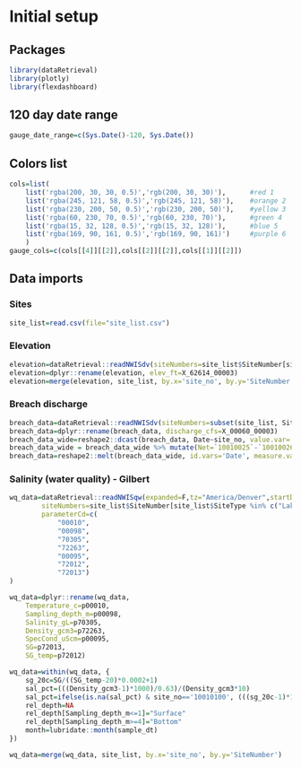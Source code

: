 # Initial setup

## Packages
```r
library(dataRetrieval)
library(plotly)
library(flexdashboard)
```

## 120 day date range
```r
gauge_date_range=c(Sys.Date()-120, Sys.Date())
```

## Colors list
```r
cols=list(
	list('rgba(200, 30, 30, 0.5)','rgb(200, 30, 30)'),      #red 1
	list('rgba(245, 121, 58, 0.5)','rgb(245, 121, 58)'),    #orange 2
	list('rgba(230, 200, 50, 0.5)','rgb(230, 200, 50)'),    #yellow 3
	list('rgba(60, 230, 70, 0.5)','rgb(60, 230, 70)'),      #green 4
	list('rgba(15, 32, 128, 0.5)','rgb(15, 32, 128)'),      #blue 5
	list('rgba(169, 90, 161, 0.5)','rgb(169, 90, 161)')     #purple 6
	)
gauge_cols=c(cols[[4]][[2]],cols[[2]][[2]],cols[[1]][[2]])
```

## Data imports

### Sites
```r
site_list=read.csv(file="site_list.csv")
```

### Elevation
```r
elevation=dataRetrieval::readNWISdv(siteNumbers=site_list$SiteNumber[site_list$SiteType=="Elevation gauge"],parameterCd="62614")
elevation=dplyr::rename(elevation, elev_ft=X_62614_00003)
elevation=merge(elevation, site_list, by.x='site_no', by.y='SiteNumber')
```


### Breach discharge
```r
breach_data=dataRetrieval::readNWISdv(siteNumbers=subset(site_list, SiteType=="Causeway breach")$SiteNumber, parameterCd="00060", startDate = "2010-01-01", endDate = Sys.Date())
breach_data=dplyr::rename(breach_data, discharge_cfs=X_00060_00003)
breach_data_wide=reshape2::dcast(breach_data, Date~site_no, value.var='discharge_cfs')
breach_data_wide = breach_data_wide %>% mutate(Net=`10010025`-`10010026`) %>% rename("N to S"=`10010025`, "S to N" =`10010026`)
breach_data=reshape2::melt(breach_data_wide, id.vars='Date', measure.vars=c('N to S','S to N','Net'), value.name='discharge_cfs', variable.name='site')
```

### Salinity (water quality) - Gilbert
```r
wq_data=dataRetrieval::readNWISqw(expanded=F,tz="America/Denver",startDate="01-01-2010", endDate=Sys.Date(),
		siteNumbers=site_list$SiteNumber[site_list$SiteType %in% c("Lake", "Lake, DBL", "Discharge gauge", "Causeway breach","Elevation gauge")],
		parameterCd=c(
			"00010",
			"00098",			
			"70305",
			"72263",
			"00095",
			"72012",
			"72013")
)

wq_data=dplyr::rename(wq_data,
	Temperature_c=p00010,
	Sampling_depth_m=p00098,
	Salinity_gL=p70305,
	Density_gcm3=p72263,
	SpecCond_uScm=p00095,
	SG=p72013,
	SG_temp=p72012)

wq_data=within(wq_data, {
	sg_20c=SG/((SG_temp-20)*0.0002+1)
	sal_pct=(((Density_gcm3-1)*1000)/0.63)/(Density_gcm3*10)
	sal_pct=ifelse(is.na(sal_pct) & site_no=='10010100', (((sg_20c-1)*1000)/0.63)/(sg_20c*10), sal_pct)
	rel_depth=NA
	rel_depth[Sampling_depth_m<=1]="Surface"
	rel_depth[Sampling_depth_m>=4]="Bottom"
	month=lubridate::month(sample_dt)
})

wq_data=merge(wq_data, site_list, by.x='site_no', by.y='SiteNumber')
```


